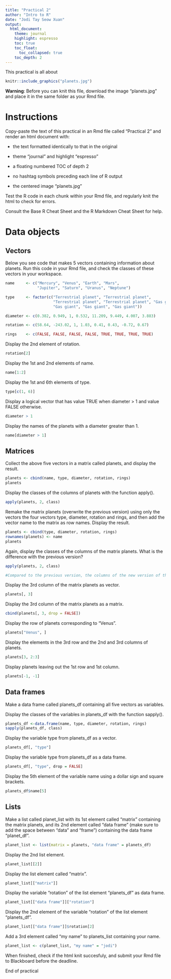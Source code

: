 ```yaml
---
title: "Practical 2"
author: "Intro to R"
date: "Jodi Tay Seow Xuan"
output: 
  html_document:
    theme: journal
    highlight: espresso
    toc: true
    toc_float:
      toc_collapsed: true
    toc_depth: 2
---
```


This practical is all about

```r
knitr::include_graphics("planets.jpg")
```

**Warning**: Before you can knit this file, download the image “planets.jpg” and place it in the same folder as your Rmd file.

# **Instructions**
Copy-paste the text of this practical in an Rmd file called “Practical 2” and render an html document with:

+ the text formatted identically to that in the original

+ theme “journal” and highlight “espresso”

+ a floating numbered TOC of depth 2

+ no hashtag symbols preceding each line of R output

+ the centered image “planets.jpg”

Test the R code in each chunk within your Rmd file, and regularly knit the html to check for errors.

Consult the Base R Cheat Sheet and the R Markdown Cheat Sheet for help.

# **Data objects**
## **Vectors**
Below you see code that makes 5 vectors containing information about planets. Run this code in your Rmd file, and check the classes of these vectors in your workspace.

```r
name     <- c("Mercury", "Venus", "Earth", "Mars", 
              "Jupiter", "Saturn", "Uranus", "Neptune")

type     <- factor(c("Terrestrial planet", "Terrestrial planet", 
                     "Terrestrial planet", "Terrestrial planet", "Gas giant", 
                     "Gas giant", "Gas giant", "Gas giant"))

diameter <- c(0.382, 0.949, 1, 0.532, 11.209, 9.449, 4.007, 3.883)

rotation <- c(58.64, -243.02, 1, 1.03, 0.41, 0.43, -0.72, 0.67)

rings    <- c(FALSE, FALSE, FALSE, FALSE, TRUE, TRUE, TRUE, TRUE)
```

Display the 2nd element of rotation.

```r
rotation[2]
```

Display the 1st and 2nd elements of name.

```r
name[1:2]
```

Display the 1st and 6th elements of type.

```r
type[c(1, 6)]
```

Display a logical vector that has value TRUE when diameter > 1 and value FALSE otherwise.

```r
diameter > 1
```

Display the names of the planets with a diameter greater than 1.

```r
name[diameter > 1]
```

## **Matrices**
Collect the above five vectors in a matrix called planets, and display the result.

```r
planets <- cbind(name, type, diameter, rotation, rings)
planets
```

Display the classes of the columns of planets with the function apply().

```r
apply(planets, 2, class)
```

Remake the matrix planets (overwrite the previous version) using only the vectors the four vectors type, diameter, rotation and rings, and then add the vector name to the matrix as row names. Display the result.

```r
planets <- cbind(type, diameter, rotation, rings)
rownames(planets) <- name
planets
```

Again, display the classes of the columns of the matrix planets. What is the difference with the previous version?

```r
apply(planets, 2, class)

#Compared to the previous version, the columns of the new version of the matrix planets all have a numeric class instead of a character class.
```

Display the 3rd column of the matrix planets as vector.

```r
planets[, 3]
```

Display the 3rd column of the matrix planets as a matrix.

```r
cbind(planets[, 3, drop = FALSE])
```

Display the row of planets corresponding to “Venus”.

```r
planets["Venus", ]
```

Display the elements in the 3rd row and the 2nd and 3rd columns of planets.

```r
planets[3, 2:3]
```

Display planets leaving out the 1st row and 1st column.

```r
planets[-1, -1]
```

## **Data frames**
Make a data frame called planets_df containing all five vectors as variables.

Display the classes of the variables in planets_df with the function sapply().

```r
planets_df <-data.frame(name, type, diameter, rotation, rings)
sapply(planets_df, class)
```

Display the variable type from planets_df as a vector.

```r
planets_df[, "type"]
```

Display the variable type from planets_df as a data frame.

```r
planets_df[, "type", drop = FALSE]
```

Display the 5th element of the variable name using a dollar sign and square brackets.

```r
planets_df$name[5]
```

## **Lists**
Make a list called planet_list with its 1st element called “matrix” containing the matrix planets, and its 2nd element called “data frame” (make sure to add the space between “data” and “frame”) containing the data frame “planet_df”.

```r
planet_list <- list(matrix = planets, "data frame" = planets_df)
```

Display the 2nd list element.

```r
planet_list[[2]]
```

Display the list element called “matrix”.

```r
planet_list[["matrix"]]
```

Display the variable “rotation” of the list element “planets_df” as data frame.

```r
planet_list[["data frame"]]["rotation"]
```

Display the 2nd element of the variable “rotation” of the list element “planets_df”.

```r
planet_list[["data frame"]]$rotation[2]
```

Add a 3rd element called “my name” to planets_list containing your name.

```r
planet_list <- c(planet_list, "my name" = "jodi")
```

When finished, check if the html knit succesfuly, and submit your Rmd file to Blackboard before the deadline.

End of practical